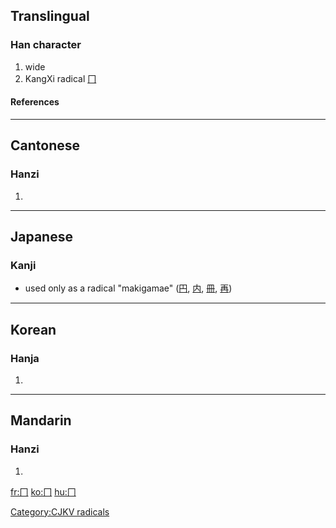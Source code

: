 ==Translingual==
===Han character===
{{Han char|rad=冂|as=00|sn=2|four=|canj=中尸 (LS), X中尸 (XLS)}}
# wide
# KangXi radical [[Wiktionary:Chinese radical index 冂|冂]]
====References====
{{Han ref|kx=0128.300|dkj=01506|dj=0289.090|hdz=10096.130|uh=5182|ud=20866}}
----

==Cantonese==
===Hanzi===
{{yue-hanzi|jyut=|y=gwing2}}
# {{defn|Cantonese}}
----
==Japanese==
===Kanji===


* used only as a radical "makigamae" ([[円]], [[内]], [[冊]], [[再]])
----
==Korean==
===Hanja===
{{ko-hanja|hangeul=경|rv=gyeong|mr=kyŏng}}
# {{defn|Korean}}




[[Category:CJKV radicals]]
----
==Mandarin==
===Hanzi===
{{cmn-hanzi|pin=jiōng (jiong1)|wg=chiung<sup>1</sup>|y=}}
# {{defn|Mandarin}}

[[fr:冂]]
[[ko:冂]]
[[hu:冂]]